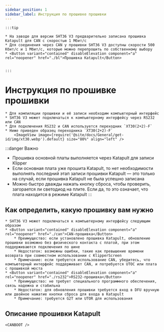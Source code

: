 ```yaml
---
sidebar_position: 1
sidebar_label: Инструкция по прошивке прошивки
---
```





    :::tip

    * На заводе для версии SHT36 V3 предварительно записана прошивка Katapult для CAN с скоростью 1 Мбит/с
    * Для соединения через CAN у прошивки SHT36 V3 доступны скорости 500 Кбит/с и 1 Мбит/с, которые можно перепрошить по собственному выбору
    * <Button variant="contained" disableElevation component="a" rel="noopener" href="./bl">Прошивка Katapult</Button>


    :::

# Инструкция по прошивке прошивки
    
    * Для компиляции прошивки и её записи необходим компьютерный интерфейс
    * SHT36 V3 может подключаться к компьютерному интерфейсу через RS232 или CAN
    * Для подключения RS232 и CAN используется переходник `XT30(2+2)-F`
    * Ниже приведен образец переходника `XT30(2+2)-F`
        <ImageView image={require('@site/docs/General/get-id/img/xt30.webp').default} size="80%" align="left" />

:::danger Важно
* Прошивка основной платы выполняется через Katapult для записи Klipper
* Если основная плата уже прошита Katapult, то нет необходимости выполнять последний этап записи прошивки Katapult — это только на случай, если прошивка Katapult не была успешно записана
* Можно быстро дважды нажать кнопку сброса, чтобы проверить, загорается ли светодиод на плите. Если да, то это означает, что плата находится в режиме Katapult
:::

## Как определить, какую прошивку вам нужно

    * SHT36 V3 может подключаться к компьютерному интерфейсу следующим образом
    * <Button variant="contained" disableElevation component="a" rel="noopener" href="./can">CAN-прошивка</Button>
        * Преимущество: если установлено прошивка Katapult, обновление прошивки возможно без физического контакта с платой, при этом поддерживаются подключения по шине
        * Недостаток: возможны ошибки, такие как превышение времени возврата при совместном использовании с KlipperScreen
        * Примечание: если требуется использование CAN, убедитесь, что компьютерный интерфейс поддерживает CAN, и потребуется UTOC или плата с прошивкой моста
    * <Button variant="contained" disableElevation component="a" rel="noopener" href="./rs232">RS232-прошивка</Button>
        * Преимущество: не требует специального программного обеспечения, связь надежна и стабильна
        * Недостаток: для обновления прошивки требуется вход в DFU вручную или двойное нажатие кнопки сброса для входа в Katapult
        * Примечание: требуется G2T или UTOR для использования

## Описание прошивки Katapult

    <CANBOOT />

